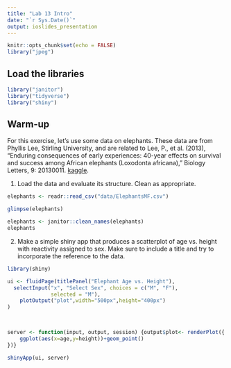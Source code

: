 ```yaml
---
title: "Lab 13 Intro"
date: "`r Sys.Date()`"
output: ioslides_presentation
---
```


```r
knitr::opts_chunk$set(echo = FALSE)
library("jpeg")
```

## Load the libraries
```r
library("janitor")
library("tidyverse")
library("shiny")
```

## Warm-up
For this exercise, let's use some data on elephants. These data are from Phyllis Lee, Stirling University, and are related to Lee, P., et al. (2013), "Enduring consequences of early experiences: 40-year effects on survival and success among African elephants (Loxodonta africana)," Biology Letters, 9: 20130011. [kaggle](https://www.kaggle.com/mostafaelseidy/elephantsmf).  

1. Load the data and evaluate its structure. Clean as appropriate.
```r
elephants <- readr::read_csv("data/ElephantsMF.csv")
```
```r
glimpse(elephants)
```
```r
elephants <- janitor::clean_names(elephants)
elephants
```

2. Make a simple shiny app that produces a scatterplot of age vs. height with reactivity assigned to sex. Make sure to include a title and try to incorporate the reference to the data.

```r
library(shiny)

ui <- fluidPage(titlePanel("Elephant Age vs. Height"),
  selectInput("x", "Select Sex", choices = c("M", "F"), 
              selected = "M"),
    plotOutput("plot",width="500px",height="400px")
)
  


server <- function(input, output, session) {output$plot<- renderPlot({ filter(elephants, sex==input$sex) %>% 
    ggplot(aes(x=age,y=height))+geom_point()
})}

shinyApp(ui, server)
```